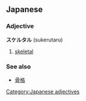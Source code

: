 {{rfd}}
==Japanese==
===Adjective===
[[Category:Japanese adjectives]]
'''スケルタル''' (sukerutaru)

# [[skeletal]]

===See also===
*[[骨格]]